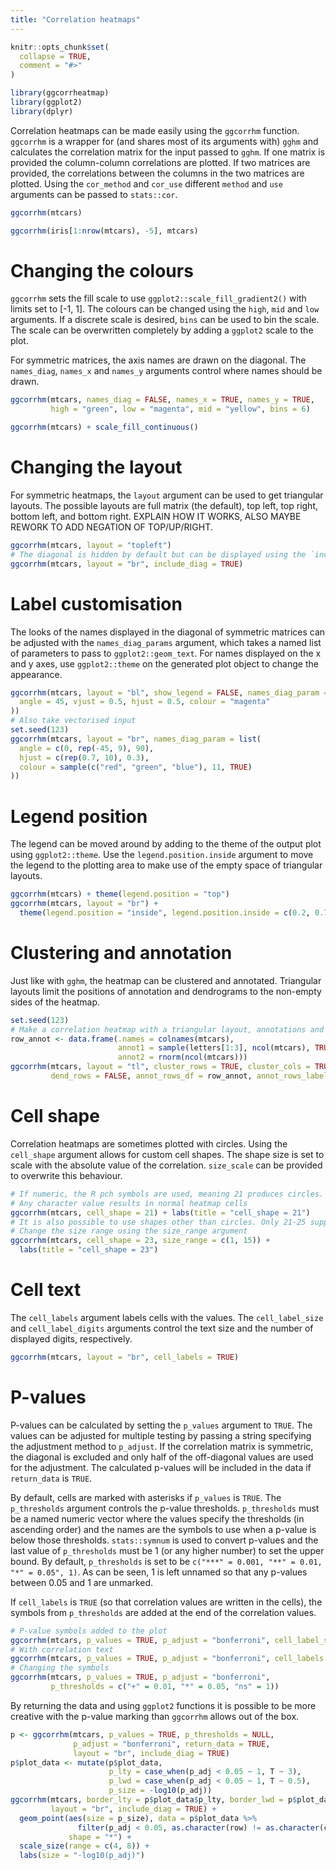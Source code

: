 ```yaml
---
title: "Correlation heatmaps"
---
```


```r
knitr::opts_chunk$set(
  collapse = TRUE,
  comment = "#>"
)
```

```r
library(ggcorrheatmap)
library(ggplot2)
library(dplyr)
```

Correlation heatmaps can be made easily using the `ggcorrhm` function. `ggcorrhm` is a wrapper for (and shares most of its arguments with) `gghm` and calculates the correlation matrix for the input passed to `gghm`. If one matrix is provided the column-column correlations are plotted. If two matrices are provided, the correlations between the columns in the two matrices are plotted. Using the `cor_method` and `cor_use` different `method` and `use` arguments can be passed to `stats::cor`.

```r
ggcorrhm(mtcars)
```

```r
ggcorrhm(iris[1:nrow(mtcars), -5], mtcars)
```

# Changing the colours

`ggcorrhm` sets the fill scale to use `ggplot2::scale_fill_gradient2()` with limits set to [-1, 1]. The colours can be changed using the `high`, `mid` and `low` arguments. If a discrete scale is desired, `bins` can be used to bin the scale. The scale can be overwritten completely by adding a `ggplot2` scale to the plot.

For symmetric matrices, the axis names are drawn on the diagonal. The `names_diag`, `names_x` and `names_y` arguments control where names should be drawn.

```r
ggcorrhm(mtcars, names_diag = FALSE, names_x = TRUE, names_y = TRUE,
         high = "green", low = "magenta", mid = "yellow", bins = 6)

ggcorrhm(mtcars) + scale_fill_continuous()
```

# Changing the layout

For symmetric heatmaps, the `layout` argument can be used to get triangular layouts. The possible layouts are full matrix (the default), top left, top right, bottom left, and bottom right. EXPLAIN HOW IT WORKS, ALSO MAYBE REWORK TO ADD NEGATION OF TOP/UP/RIGHT.

```r
ggcorrhm(mtcars, layout = "topleft")
# The diagonal is hidden by default but can be displayed using the `include_diag` argument
ggcorrhm(mtcars, layout = "br", include_diag = TRUE)
```

# Label customisation

The looks of the names displayed in the diagonal of symmetric matrices can be adjusted with the `names_diag_params` argument, which takes a named list of parameters to pass to `ggplot2::geom_text`. For names displayed on the x and y axes, use `ggplot2::theme` on the generated plot object to change the appearance.

```r
ggcorrhm(mtcars, layout = "bl", show_legend = FALSE, names_diag_param = list(
  angle = 45, vjust = 0.5, hjust = 0.5, colour = "magenta"
))
# Also take vectorised input
set.seed(123)
ggcorrhm(mtcars, layout = "br", names_diag_param = list(
  angle = c(0, rep(-45, 9), 90),
  hjust = c(rep(0.7, 10), 0.3),
  colour = sample(c("red", "green", "blue"), 11, TRUE)
))
```

# Legend position

The legend can be moved around by adding to the theme of the output plot using `ggplot2::theme`. Use the `legend.position.inside` argument to move the legend to the plotting area to make use of the empty space of triangular layouts.

```r
ggcorrhm(mtcars) + theme(legend.position = "top")
ggcorrhm(mtcars, layout = "br") +
  theme(legend.position = "inside", legend.position.inside = c(0.2, 0.7))
```

# Clustering and annotation

Just like with `gghm`, the heatmap can be clustered and annotated. Triangular layouts limit the positions of annotation and dendrograms to the non-empty sides of the heatmap.

```r
set.seed(123)
# Make a correlation heatmap with a triangular layout, annotations and clustering
row_annot <- data.frame(.names = colnames(mtcars),
                        annot1 = sample(letters[1:3], ncol(mtcars), TRUE),
                        annot2 = rnorm(ncol(mtcars)))
ggcorrhm(mtcars, layout = "tl", cluster_rows = TRUE, cluster_cols = TRUE,
         dend_rows = FALSE, annot_rows_df = row_annot, annot_rows_label_side = "top")
```

# Cell shape

Correlation heatmaps are sometimes plotted with circles. Using the `cell_shape` argument allows for custom cell shapes. The shape size is set to scale with the absolute value of the correlation. `size_scale` can be provided to overwrite this behaviour. 

```r
# If numeric, the R pch symbols are used, meaning 21 produces circles.
# Any character value results in normal heatmap cells
ggcorrhm(mtcars, cell_shape = 21) + labs(title = "cell_shape = 21")
# It is also possible to use shapes other than circles. Only 21-25 support filling.
# Change the size range using the size_range argument
ggcorrhm(mtcars, cell_shape = 23, size_range = c(1, 15)) +
  labs(title = "cell_shape = 23")
```

# Cell text

The `cell_labels` argument labels cells with the values. The `cell_label_size` and `cell_label_digits` arguments control the text size and the number of displayed digits, respectively.

```r
ggcorrhm(mtcars, layout = "br", cell_labels = TRUE)
```

# P-values

P-values can be calculated by setting the `p_values` argument to `TRUE`. The values can be adjusted for multiple testing by passing a string specifying the adjustment method to `p_adjust`. If the correlation matrix is symmetric, the diagonal is excluded and only half of the off-diagonal values are used for the adjustment. The calculated p-values will be included in the data if `return_data` is `TRUE`.

By default, cells are marked with asterisks if `p_values` is `TRUE`. The `p_thresholds` argument controls the p-value thresholds. `p_thresholds` must be a named numeric vector where the values specify the thresholds (in ascending order) and the names are the symbols to use when a p-value is below those thresholds. `stats::symnum` is used to convert p-values and the last value of `p_thresholds` must be 1 (or any higher number) to set the upper bound. By default, `p_thresholds` is set to be `c("***" = 0.001, "**" = 0.01, "*" = 0.05", 1)`. As can be seen, 1 is left unnamed so that any p-values between 0.05 and 1 are unmarked.

If `cell_labels` is `TRUE` (so that correlation values are written in the cells), the symbols from `p_thresholds` are added at the end of the correlation values.

```r
# P-value symbols added to the plot
ggcorrhm(mtcars, p_values = TRUE, p_adjust = "bonferroni", cell_label_size = 6)
# With correlation text
ggcorrhm(mtcars, p_values = TRUE, p_adjust = "bonferroni", cell_labels = TRUE)
# Changing the symbols
ggcorrhm(mtcars, p_values = TRUE, p_adjust = "bonferroni",
         p_thresholds = c("+" = 0.01, "*" = 0.05, "ns" = 1))
```

By returning the data and using `ggplot2` functions it is possible to be more creative with the p-value marking than `ggcorrhm` allows out of the box.

```r
p <- ggcorrhm(mtcars, p_values = TRUE, p_thresholds = NULL,
              p_adjust = "bonferroni", return_data = TRUE,
              layout = "br", include_diag = TRUE)
p$plot_data <- mutate(p$plot_data,
                      p_lty = case_when(p_adj < 0.05 ~ 1, T ~ 3),
                      p_lwd = case_when(p_adj < 0.05 ~ 1, T ~ 0.5),
                      p_size = -log10(p_adj))
ggcorrhm(mtcars, border_lty = p$plot_data$p_lty, border_lwd = p$plot_data$p_lwd,
         layout = "br", include_diag = TRUE) +
  geom_point(aes(size = p_size), data = p$plot_data %>%
               filter(p_adj < 0.05, as.character(row) != as.character(col)),
             shape = "*") +
  scale_size(range = c(4, 8)) +
  labs(size = "-log10(p_adj)")
```

